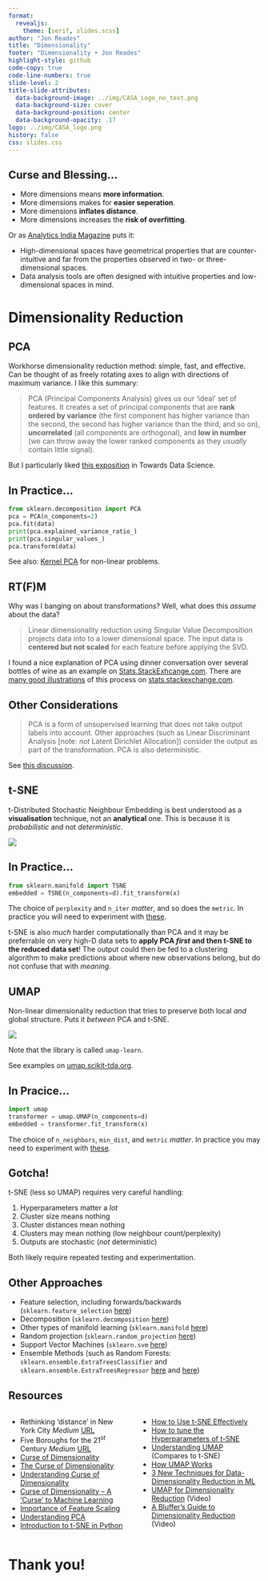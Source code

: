 ```yaml
---
format:
  revealjs:
    theme: [serif, slides.scss]
author: "Jon Reades"
title: "Dimensionality"
footer: "Dimensionality • Jon Reades"
highlight-style: github
code-copy: true
code-line-numbers: true
slide-level: 2
title-slide-attributes:
  data-background-image: ../img/CASA_Logo_no_text.png
  data-background-size: cover
  data-background-position: center
  data-background-opacity: .17
logo: ../img/CASA_logo.png
history: false
css: slides.css
---
```


## Curse and Blessing...

- More dimensions means **more information**.
- More dimensions makes for **easier seperation**.
- More dimensions **inflates distance**.
- More dimensions increases the **risk of overfitting**.

::: {.fragment}

Or as [Analytics India Magazine](https://analyticsindiamag.com/curse-of-dimensionality-and-what-beginners-should-do-to-overcome-it/) puts it:

- High-dimensional spaces have geometrical properties that are counter-intuitive and far from the properties observed in two- or three-dimensional spaces.
- Data analysis tools are often designed with intuitive properties and low-dimensional spaces in mind.
:::

# Dimensionality Reduction

## PCA {.smaller}

Workhorse dimensionality reduction method: simple, fast, and effective. Can be thought of as freely rotating axes to align with directions of maximum variance. I like this summary:

> PCA (Principal Components Analysis) gives us our 'ideal' set of features. It creates a set of principal components that are **rank ordered by variance** (the first component has higher variance than the second, the second has higher variance than the third, and so on), **uncorrelated** (all components are orthogonal), and **low in number** (we can throw away the lower ranked components as they _usually_ contain little signal).

But I particularly liked [this exposition](https://towardsdatascience.com/understanding-pca-fae3e243731d) in Towards Data Science.


## In Practice...

```python
from sklearn.decomposition import PCA
pca = PCA(n_components=2)
pca.fit(data)
print(pca.explained_variance_ratio_)
print(pca.singular_values_)
pca.transform(data)
```

See also: [Kernel PCA](https://scikit-learn.org/stable/modules/generated/sklearn.decomposition.KernelPCA.html#sklearn.decomposition.KernelPCA) for non-linear problems.


## RT(F)M

Why was I banging on about transformations? Well, what does this *assume* about the data?

> Linear dimensionality reduction using Singular Value Decomposition projects data into to a lower dimensional space. The input data is **centered but not scaled** for each feature before applying the SVD.

::: {.notes}
I found a nice explanation of PCA using dinner conversation over several bottles of wine as an example on [Stats.StackExhcange.com](https://stats.stackexchange.com/a/140579). There are [many good illustrations](https://stats.stackexchange.com/a/385782) of this process on [stats.stackexchange.com](https://stats.stackexchange.com/questions/385775/normalizing-vs-scaling-before-pca).
:::

## Other Considerations

> PCA is a form of unsupervised learning that does not take output labels into account. Other approaches (such as Linear Discriminant Analysis [note: *not* Latent Dirichlet Allocation]) consider the output as part of the transformation. PCA is also deterministic.

See [this discussion](https://stackabuse.com/implementing-lda-in-python-with-scikit-learn/).


## t-SNE

t-Distributed Stochastic Neighbour Embedding is best understood as a **visualisation** technique, not an **analytical** one. This is because it is *probabilistic* and not *deterministic*. 

![](img/tsne-fashion.png){.r-stretch}


## In Practice...

```python
from sklearn.manifold import TSNE
embedded = TSNE(n_components=d).fit_transform(x)
```

The choice of `perplexity` and `n_iter` *matter*, and so does the `metric`. In practice you will need to experiment with [these](https://scikit-learn.org/stable/modules/generated/sklearn.manifold.TSNE.html).

::: {.notes}
t-SNE is also *much* harder computationally than PCA and it may be preferrable on very high-D data sets to **apply PCA *first* and then t-SNE to the reduced data set**! The output could then be fed to a clustering algorithm to make predictions about where new observations belong, but do not confuse that with *meaning*.
::: 

## UMAP

Non-linear dimensionality reduction that tries to preserve both local *and* global structure. Puts it *between* PCA and t-SNE.

![](https://umap.scikit-tda.org/_images/SupervisedUMAP_22_1.png){.r-stretch}

::: {.aside}
Note that the library is called `umap-learn`.
:::

::: {.notes}
See examples on [umap.scikit-tda.org](https://umap.scikit-tda.org/parameters.html).
:::

## In Pracice...

```python
import umap
transformer = umap.UMAP(n_components=d)
embedded = transformer.fit_transform(x)
```

The choice of `n_neighbors`, `min_dist`, and `metric` *matter*. In practice you may need to experiment with [these](https://umap.scikit-tda.org/parameters.html#basic-umap-parameters).

## Gotcha!

t-SNE (less so UMAP) requires very careful handling:

1. Hyperparameters matter a *lot*
2. Cluster size means nothing
3. Cluster distances mean nothing
4. Clusters may mean nothing (low neighbour count/perplexity)
5. Outputs are stochastic (*not* deterministic)

Both likely require repeated testing and experimentation.


## Other Approaches

- Feature selection, including forwards/backwards (`sklearn.feature_selection` [here](https://scikit-learn.org/stable/modules/classes.html#module-sklearn.feature_selection))
- Decomposition (`sklearn.decomposition` [here](https://scikit-learn.org/stable/modules/classes.html#module-sklearn.decomposition))
- Other types of manifold learning (`sklearn.manifold` [here](https://scikit-learn.org/stable/modules/classes.html#module-sklearn.manifold))
- Random projection (`sklearn.random_projection` [here](https://scikit-learn.org/stable/modules/classes.html#module-sklearn.random_projection))
- Support Vector Machines (`sklearn.svm` [here](https://scikit-learn.org/stable/modules/classes.html#module-sklearn.svm))
- Ensemble Methods (such as Random Forests: `sklearn.ensemble.ExtraTreesClassifier` and `sklearn.ensemble.ExtraTreesRegressor` [here](https://scikit-learn.org/stable/modules/generated/sklearn.ensemble.ExtraTreesClassifier.html) and [here](https://scikit-learn.org/stable/modules/generated/sklearn.ensemble.ExtraTreesRegressor.html#sklearn.ensemble.ExtraTreesRegressor))


## Resources {.smaller}

:::: {.columns}
::: {.column width="50%"}
- Rethinking 'distance' in New York City *Medium* [URL](https://medium.com/topos-ai/rethinking-distance-in-new-york-city-d17212d24919)
- Five Boroughs for the 21$^{st}$ Century *Medium* [URL](https://medium.com/topos-ai/five-boroughs-for-the-21st-century-8da941f53618)
- [Curse of Dimensionality](https://en.wikipedia.org/wiki/Curse_of_dimensionality)
- [The Curse of Dimensionality](https://towardsdatascience.com/the-curse-of-dimensionality-50dc6e49aa1e)
- [Understanding Curse of Dimensionality](https://www.mygreatlearning.com/blog/understanding-curse-of-dimensionality/)
- [Curse of Dimensionality -- A 'Curse' to Machine Learning](https://towardsdatascience.com/curse-of-dimensionality-a-curse-to-machine-learning-c122ee33bfeb)
- [Importance of Feature Scaling](https://scikit-learn.org/stable/auto_examples/preprocessing/plot_scaling_importance.html)
- [Understanding PCA](https://towardsdatascience.com/understanding-pca-fae3e243731d)
- [Introduction to t-SNE in Python](https://www.datacamp.com/community/tutorials/introduction-t-sne)
:::
::: {.column width="50%"}
- [How to Use t-SNE Effectively](https://distill.pub/2016/misread-tsne/)
- [How to tune the Hyperparameters of t-SNE](https://towardsdatascience.com/how-to-tune-hyperparameters-of-tsne-7c0596a18868)
- [Understanding UMAP](https://pair-code.github.io/understanding-umap/) (Compares to t-SNE)
- [How UMAP Works](https://towardsdatascience.com/how-exactly-umap-works-13e3040e1668)
- [3 New Techniques for Data-Dimensionality Reduction in ML](https://thenewstack.io/3-new-techniques-for-data-dimensionality-reduction-in-machine-learning/)
- [UMAP for Dimensionality Reduction](https://www.youtube.com/watch?v=nq6iPZVUxZU) (Video)
- [A Bluffer's Guide to Dimensionality Reduction](https://www.youtube.com/watch?v=9iol3Lk6kyU) (Video)
:::
::::

# Thank you!